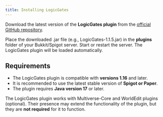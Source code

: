 ```yaml
---
title: Installing LogicGates
---
```


Download the latest version of the **LogicGates plugin** from the [official GitHub repository](https://github.com/piotrmaciejbednarski/LogicGates).

Place the downloaded .jar file (e.g., LogicGates-1.1.5.jar) in the **plugins** folder of your Bukkit/Spigot server. Start or restart the server. The LogicGates plugin will be loaded automatically.

## Requirements

- The LogicGates plugin is compatible with **versions 1.16** and later.
- It is recommended to use the latest stable version of **Spigot or Paper**.
- The plugin requires **Java version 17** or later.

The LogicGates plugin works with Multiverse-Core and WorldEdit plugins (optional). Their presence may extend the functionality of the plugin, but they are **not required** for it to function.
